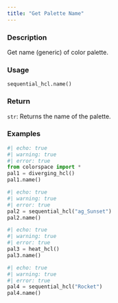 ```yaml
---
title: "Get Palette Name"
---
```


### Description

Get name (generic) of color palette.

### Usage

<pre><code class='language-python'>sequential_hcl.name()</code></pre>

### Return

<code>str</code>: Returns the name of the palette.

### Examples

```python
#| echo: true
#| warning: true
#| error: true
from colorspace import *
pal1 = diverging_hcl()
pal1.name()
```

```python
#| echo: true
#| warning: true
#| error: true
pal2 = sequential_hcl("ag_Sunset")
pal2.name()
```

```python
#| echo: true
#| warning: true
#| error: true
pal3 = heat_hcl()
pal3.name()
```

```python
#| echo: true
#| warning: true
#| error: true
pal4 = sequential_hcl("Rocket")
pal4.name()
```



